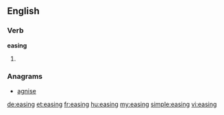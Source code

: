 ==English==

===Verb===
'''easing'''

# {{present participle of|[[ease]]}}

===Anagrams===
* [[agnise#English|agnise]]

[[de:easing]]
[[et:easing]]
[[fr:easing]]
[[hu:easing]]
[[my:easing]]
[[simple:easing]]
[[vi:easing]]